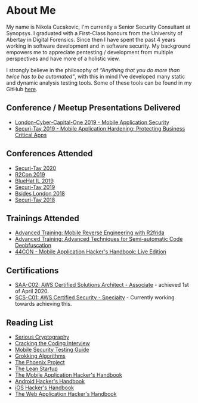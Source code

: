 
<div className={styles.Document}>

# About Me
My name is Nikola Cucakovic, I'm currently a Senior Security Consultant at Synopsys. I graduated with a First-Class honours from the University of Abertay in Digital Forensics. Since then I have spent the past 4 years working in software development and in software security. My background empowers me to appreciate pentesting / development from multiple perspectives and have more of a holistic view.

I strongly believe in the philosophy of _“Anything that you do more than twice has to be automated"_, with this in mind I've developed many static and dynamic analysis testing tools. Some of these tools can be found in my GitHub [here](https://github.com/arbitraryrw).

## Conference / Meetup Presentations Delivered
- [London-Cyber-Capital-One 2019 - Mobile Application Security](https://www.meetup.com/London-Cyber-Capital-One/events/260303865/)
- [Securi-Tay 2019 - Mobile Application Hardening: Protecting Business Critical Apps](https://2019.securi-tay.co.uk/#schedule)

## Conferences Attended
- [Securi-Tay 2020](https://2020.securi-tay.co.uk/)
- [R2Con 2019](https://rada.re/con/2019/)
- [BlueHat IL 2019](https://www.bluehatil.com/2019)
- [Securi-Tay 2019](https://2019.securi-tay.co.uk/)
- [Bsides London 2018](https://www.securitybsides.org.uk/June2018/index.html)
- [Securi-Tay 2018](https://2018.securi-tay.co.uk/)

## Trainings Attended
- [Advanced Training: Mobile Reverse Engineering with R2frida](https://rada.re/con/2019/agenda.html)
- [Advanced Training: Advanced Techniques for Semi-automatic Code Deobfuscation](https://rada.re/con/2019/agenda.html)
- [44CON - Mobile Application Hacker's Handbook: Live Edition](https://44con.com/44con/44con-2018/44con-2018-training/dominic-chell-mobile-application-hackers-handbook-live-edition-2018/)

## Certifications
- [SAA-C02: AWS Certified Solutions Architect - Associate](https://aws.amazon.com/certification/certified-solutions-architect-associate/) - achieved 1st of April 2020.
- [SCS-C01: AWS Certified Security - Specialty](https://aws.amazon.com/certification/certified-security-specialty/) - Currently working towards achieving this.

## Reading List
- [Serious Cryptography](https://www.amazon.co.uk/Serious-Cryptography-Practical-Introduction-Encryption-ebook/dp/B0722MTGQV)
- [Cracking the Coding Interview](https://www.amazon.co.uk/Cracking-Coding-Interview-6th-Programming/dp/0984782850)
- [Mobile Security Testing Guide](https://mobile-security.gitbook.io/mobile-security-testing-guide/)
- [Grokking Algorithms](https://www.amazon.co.uk/Grokking-Algorithms-illustrated-programmers-curious/dp/1617292230)
- [The Phoenix Project](https://www.amazon.co.uk/Phoenix-Project-DevOps-Helping-Business-ebook/dp/B00AZRBLHO)
- [The Lean Startup](https://www.amazon.co.uk/Lean-Startup-Innovation-Successful-Businesses/dp/0670921602)
- [The Mobile Application Hacker's Handbook](https://www.amazon.co.uk/Mobile-Application-Hackers-Handbook/dp/1118958500)
- [Android Hacker's Handbook](https://www.amazon.co.uk/iOS-Hackers-Handbook-Charlie-Miller/dp/1118204123)
- [iOS Hacker's Handbook](https://www.amazon.co.uk/iOS-Hackers-Handbook-Charlie-Miller/dp/1118204123)
- [The Web Application Hacker's Handbook](https://www.amazon.co.uk/Web-Application-Hackers-Handbook-Exploiting/dp/1118026470)

</div>
